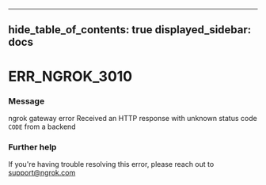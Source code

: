 

---
hide_table_of_contents: true
displayed_sidebar: docs
---


# ERR_NGROK_3010

### Message
ngrok gateway error
Received an HTTP response with unknown status code `CODE` from a backend

<ErrorDetails />



### Further help
If you're having trouble resolving this error, please reach out to [support@ngrok.com](mailto:support@ngrok.com?subject=Help%20with%20ERR_NGROK_3010)


